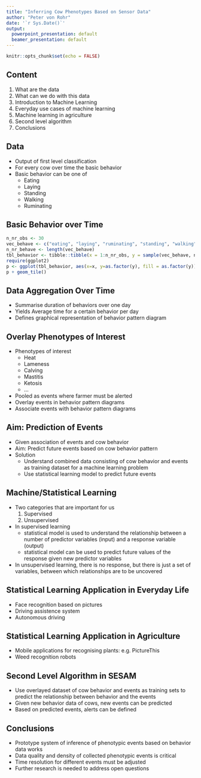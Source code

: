 ```yaml
---
title: "Inferring Cow Phenotypes Based on Sensor Data"
author: "Peter von Rohr"
date: '`r Sys.Date()`'
output:
  powerpoint_presentation: default
  beamer_presentation: default
---
```


```r
knitr::opts_chunk$set(echo = FALSE)
```

## Content

1. What are the data 
2. What can we do with this data
3. Introduction to Machine Learning
4. Everyday use cases of machine learning
5. Machine learning in agriculture
6. Second level algorithm
7. Conclusions


## Data

* Output of first level classification
* For every cow over time the basic behavior
* Basic behavior can be one of 
    + Eating
    + Laying
    + Standing
    + Walking
    + Ruminating


## Basic Behavior over Time

```r
n_nr_obs <- 30
vec_behave <- c("eating", "laying", "ruminating", "standing", "walking")
n_nr_behave <- length(vec_behave)
tbl_behavior <- tibble::tibble(x = 1:n_nr_obs, y = sample(vec_behave, n_nr_obs, replace = TRUE))
require(ggplot2)
p <- ggplot(tbl_behavior, aes(x=x, y=as.factor(y), fill = as.factor(y))) + xlab(NULL) + ylab(NULL)
p + geom_tile()
```


## Data Aggregation Over Time

* Summarise duration of behaviors over one day
* Yields Average time for a certain behavior per day
* Defines graphical representation of behavior pattern diagram

<!-- Insert geom_line plot of behavior, similarly to Alibaba or Barplot -->


## Overlay Phenotypes of Interest

* Phenotypes of interest
    + Heat
    + Lameness
    + Calving
    + Mastitis
    + Ketosis
    + ...
* Pooled as events where farmer must be alerted
* Overlay events in behavior pattern diagrams
* Associate events with behavior pattern diagrams


## Aim: Prediction of Events

* Given association of events and cow behavior
* Aim: Predict future events based on cow behavior pattern
* Solution
    + Understand combined data consisting of cow behavior and events as training dataset for a machine learning problem
    + Use statistical learning model to predict future events
    
    
## Machine/Statistical Learning

* Two categories that are important for us
    1. Supervised 
    2. Unsupervised
    
* In supervised learning
    + statistical model is used to understand the relationship between a number of predictor variables (input) and a response variable (output)
    + statistical model can be used to predict future values of the response given new predictor variables
* In unsupervised learning, there is no response, but there is just a set of variables, between which relationships are to be uncovered


## Statistical Learning Application in Everyday Life

* Face recognition based on pictures
* Driving assistence system
* Autonomous driving


## Statistical Learning Application in Agriculture

* Mobile applications for recognising plants: e.g. PictureThis 
* Weed recognition robots


## Second Level Algorithm in SESAM

* Use overlayed dataset of cow behavior and events as training sets to predict the relationship between behavior and the events
* Given new behavior data of cows, new events can be predicted
* Based on predicted events, alerts can be defined


## Conclusions

* Prototype system of inference of phenotypic events based on behavior data works
* Data quality and density of collected phenotypic events is critical
* Time resolution for different events must be adjusted
* Further research is needed to address open questions


